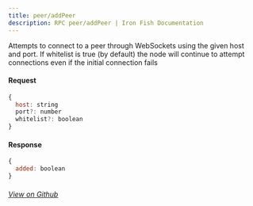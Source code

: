 ```yaml
---
title: peer/addPeer
description: RPC peer/addPeer | Iron Fish Documentation
---
```


Attempts to connect to a peer through WebSockets using the given host and port. If whitelist is true (by default) the node will continue to attempt connections even if the initial connection fails

#### Request

```js
{
  host: string
  port?: number
  whitelist?: boolean
}
```

#### Response

```js
{
  added: boolean
}
```

###### [View on Github](https://github.com/iron-fish/ironfish/blob/master/ironfish/src/rpc/routes/peer/addPeer.ts)

